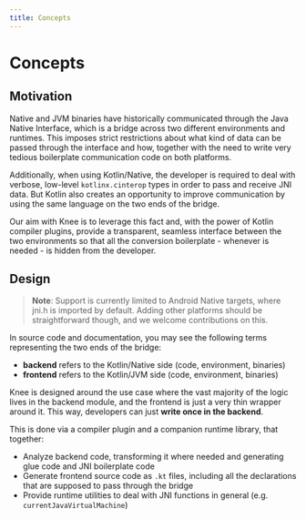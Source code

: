 ```yaml
---
title: Concepts
---
```


# Concepts

## Motivation

Native and JVM binaries have historically communicated through the Java Native Interface, which is a bridge across two
different environments and runtimes. This imposes strict restrictions about what kind of data can be passed through
the interface and how, together with the need to write very tedious boilerplate communication code on both platforms.

Additionally, when using Kotlin/Native, the developer is required to deal with verbose, low-level `kotlinx.cinterop` types
in order to pass and receive JNI data. But Kotlin also creates an opportunity to improve communication by using the same language on the two ends of
the bridge.

Our aim with Knee is to leverage this fact and, with the power of Kotlin compiler plugins, provide a transparent, seamless
interface between the two environments so that all the conversion boilerplate - whenever is needed - is hidden from the
developer.

## Design

> **Note**: Support is currently limited to Android Native targets, where jni.h is imported by default.
> Adding other platforms should be straightforward though, and we welcome contributions on this.

In source code and documentation, you may see the following terms representing the two ends of the bridge:
- **backend** refers to the Kotlin/Native side (code, environment, binaries)
- **frontend** refers to the Kotlin/JVM side (code, environment, binaries)

Knee is designed around the use case where the vast majority of the logic lives in the backend module,
and the frontend is just a very thin wrapper around it. This way, developers can just **write once in the backend**.

This is done via a compiler plugin and a companion runtime library, that together:

- Analyze backend code, transforming it where needed and generating glue code and JNI boilerplate code
- Generate frontend source code as `.kt` files, including all the declarations that are supposed to pass through the bridge
- Provide runtime utilities to deal with JNI functions in general (e.g. `currentJavaVirtualMachine`)



